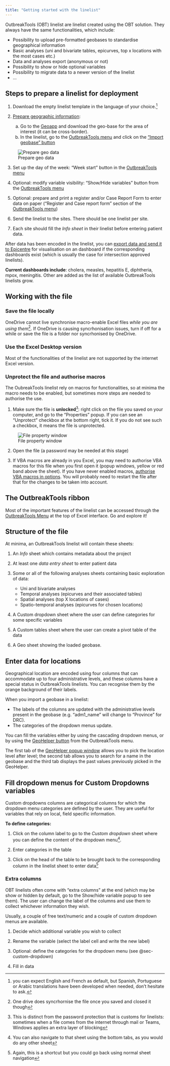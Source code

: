 ```yaml
---
title: "Getting started with the linelist"
---
```


OutbreakTools (OBT) linelist are linelist created using the OBT solution. They always have the same functionalities, which include:

-	Possibility to upload pre-formatted geobases to standardise geographical information
-	Basic analyses (uni and bivariate tables, epicurves, top x locations with the most cases etc.)
-	Data and analyses export (anonymous or not)
-	Possibility to show or hide optional variables
-	Possibility to migrate data to a newer version of the linelist
-	…


## Steps to prepare a linelist for deployment


1.	Download the empty linelist template in the language of your choice.^[you can expect English and French as default, but Spanish, Portuguese or Arabic translations have been developed when needed, don't hesitate to ask.]  

2.	[Prepare geographic information](../how_to/import_geobase.qmd):
    a)	Go to the [Geoapp](https://reports.msf.net/secure/app/outbreak-tools-geoapp) and download the geo-base for the area of interest (it can be cross-border).  
    b)	In the linelist, go to the [OutbreakTools menu](../reference/ribbons.qmd#sec-linelist-ribbon) and click on the ["Import geobase" button](../reference/ribbons.qmd#sec-import-geobase)  
  
![Prepare geo data](../getting_started/images/img-006-geobase-process.png){fig-align="center"}

3.	Set up the day of the week: "Week start" button in the [OutbreakTools menu](../reference/ribbons.qmd#sec-linelist-ribbon)

4. Optional: modify variable visibility: "Show/Hide variables" button from the [OutbreakTools menu](../reference/ribbons.qmd#sec-linelist-ribbon)  

5.	Optional: prepare and print a register and/or Case Report Form to enter data on paper ("Register and Case report form" section of the [OutbreakTools menu](../reference/ribbons.qmd#sec-linelist-ribbon))
    
5.	Send the linelist to the sites. There should be one linelist per site.  

6.	Each site should fill the *Info sheet* in their linelist before entering patient data.

After data has been encoded in the linelist, you can [export data and send it to Epicentre](../how_to/send_data_to_dashboard.qmd) for visualisation on an dashboard if the corresponding dashboards exist (which is usually the case for intersection approved linelists).


**Current dashboards include**: cholera, measles, hepatitis E, diphtheria, mpox, meningitis. Other are added as the list of available OutbreakTools linelists grow.


## Working with the file

### Save the file locally

OneDrive cannot live synchronise macro-enable Excel files *while you are using them*^[One drive does syncrhornise the file once you saved and closed it though]. If OneDrive is causing syncrhonisation issues, turn if off for a while or save the file is a folder nor syncrhonised by OneDrive.

### Use the Excel Desktop version
Most of the functionalities of the linelist are not supported by the internet Excel version.


### Unprotect the file and authorise macros

The OubreakTools linelist rely on macros for functionalities, so at minima the macro needs to be enabled, but sometimes more steps are needed to authorise the use.

1.	Make sure the file is **unlocked**^[This is distinct from the password protection that is customs for linelists: sometimes when a file comes from the internet through mail or Teams, Windows applies an extra layer of blocking]: right click on the file you saved on your computer, and go to the “Properties” popup. If you can see an “Unprotect” checkbox at the bottom right, tick it. If you do not see such a checkbox, it means the file is unprotected.
 
![File property window](../getting_started/images/img-007-unblock.png){fig-align="center"}
 
2.	Open the file (a password may be needed at this stage)

3.	If VBA macros are already in you Excel, you may need to authorise VBA macros for this file when you first open it (popup windows, yellow or red band above the sheet). If you have never enabled macros, [authorise VBA macros in options](https://support.microsoft.com/en-us/office/enable-or-disable-macros-in-microsoft-365-files-12b036fd-d140-4e74-b45e-16fed1a7e5c6). You will probably need to restart the file after that for the changes to be taken into account.

## The OutbreakTools ribbon

Most of the important features of the linelist can be accessed through the [OutbreakTools Menu](../reference/ribbons.qmd#sec-linelist-ribbon) at the top of Excel interface. Go and explore it!
 
 
## Structure of the file

At minima, an OutbreakTools linelist will contain these sheets:

1.	An *Info* sheet which contains metadata about the project  
2.	At least one *data entry sheet* to enter patient data  
3.	Some or all of the following analyses sheets containing basic exploration of data:  

    - Uni and bivariate analyses
    - Temporal analyses (epicurves and their associated tables)
    - Spatial analyses (top X locations of cases)
    - Spatio-temporal analyses (epicurves for chosen locations)
    
4.	A Custom dropdown sheet where the user can define categories for some specific variables
5.	A Custom tables sheet where the user can create a pivot table of the data
6.	A Geo sheet showing the loaded geobase. 


## Enter data for locations

Geographical location are encoded using four columns that can accommodate up to four administrative levels, and these columns have a special status in OutbreakTools linelists. You can recognise them by the orange background of their labels. 

When you import a geobase in a linelist:

- The labels of the columns are updated with the administrative levels present in the geobase (e.g. “adm1_name” will change to “Province” for DRC).
- The categories of the dropdown menus update.  

You can fill the variables either by using the cascading dropdown menus, or by using the [GeoHelper button](../reference/ribbons.qmd#sec-geo-helper) from the OutbreakTools menu.

:::{.callout-note title="Search options in the Geohelper"}
The first tab of the [GeoHelper popup window](../reference/ribbons.qmd#sec-geo-helper) allows you to pick the location level after level; the second tab allows you to search for a name in the geobase and the third tab displays the past values previously picked in the GeoHelper.
:::


## Fill dropdown menus for Custom Dropdowns variables {#sec-custom-dropdown}

Custom dropdowns columns are categorical columns for which the dropdown menu categories are defined by the user. They are useful for variables that rely on local, field specific information.

**To define categories:**  

1.	Click on the column label to go to the *Custom dropdown* sheet where you can define the content of the dropdown menu^[You can also navigate to that sheet using the bottom tabs, as you would do any other sheet].

2.	Enter categories in the table

3.	Click on the head of the table to be brought back to the corresponding column in the linelist sheet to enter data^[Again, this is a shortcut but you could go back using normal sheet navigation]


### Extra columns

OBT linelists often come with “extra columns” at the end (which may be show or hidden by default, go to the Show/hide variable popup to see them). The user can change the label of the columns and use them to collect whichever information they wish.

Usually, a couple of free text/numeric and a couple of custom dropdown menus are available.

1.	Decide which additional variable you wish to collect

2.	Rename the variable (select the label cell and write the new label)

3.	Optional: define the categories for the dropdown menu (see @sec-custom-dropdown)

4.	Fill in data
